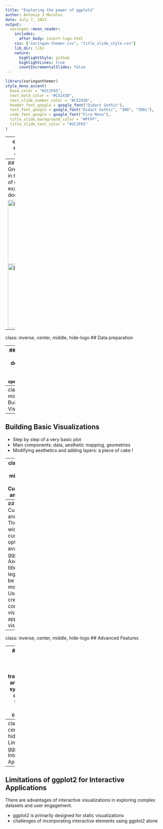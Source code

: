 ```yaml
---
title: "Exploring the power of ggplot2"
author: Antonio J Morales
date: July 7, 2023
output:
  xaringan::moon_reader:
    includes:
      after_body: insert-logo.html
    css: ["xaringan-themer.css", "title_slide_style.css"]
    lib_dir: libs
    nature:
      highlightStyle: github
      highlightLines: true
      countIncrementalSlides: false
---
```



```r

library(xaringanthemer)
style_mono_accent(
  base_color = "#2C2F65",
  text_bold_color = "#C5243D",
  text_slide_number_color = "#C5243D",
  header_font_google = google_font("Didact Gothic"),
  text_font_google = google_font("Didact Gothic", "300", "300i"),
  code_font_google = google_font("Fira Mono"),
  title_slide_background_color = "#FFFF",
  title_slide_text_color = "#2C2F65"
)
```


---
class: inverse, center, middle, hide-logo
## Overview of ggplot2

---
## Overview of ggplot2
- Great choice of package in the R world. 
- Grammar of graphics
- Lot's of examples and great documentation

<img src="./inst/img/gogr.png" alt="Grammar of Graphics" height="200">
<img src="./inst/img/layers.png" alt="Layers" height="200">

---
class: inverse, center, middle, hide-logo
## Data preparation

---
## Data preparation 
- This is a key determinant of our visualization. 
- Dataset `openpowerlifting.csv`

---
class: inverse, center, middle, hide-logo
## Building Basic Visualizations

---
## Building Basic Visualizations
- Step by step of a very basic plot
- Main components: data, aesthetic mapping, geometries
- Modifying aesthetics and adding layers: a piece of cake !

---
class: inverse, center, middle, hide-logo
## Customization and Theming

---
## Customization and Theming
- There is a wide range of customization options available in ggplot2
- Axes, labels, titles, and legends can be easily modified
- Use themes to create consistent and visually appealing visualizations

---
class: inverse, center, middle, hide-logo
## Advanced Features

---
## Advanced Features
- facets, statistical transformations, and coordinate systems
- Lots of packages that extend ggplot2's capabilities...

---
class: inverse, center, middle, hide-logo
## Limitations of ggplot2 for Interactive Applications

---
## Limitations of ggplot2 for Interactive Applications
There are advantages of interactive visualizations in exploring complex datasets 
and user engagement.


- ggplot2 is primarily designed for static visualizations
- challenges of incorporating interactive elements using ggplot2 alone